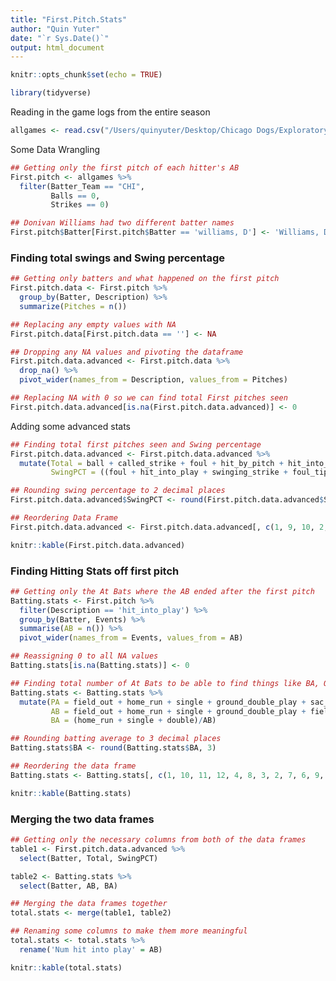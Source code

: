 ```yaml
---
title: "First.Pitch.Stats"
author: "Quin Yuter"
date: "`r Sys.Date()`"
output: html_document
---
```


```r
knitr::opts_chunk$set(echo = TRUE)
```

```r
library(tidyverse)
```

Reading in the game logs from the entire season
```r
allgames <- read.csv("/Users/quinyuter/Desktop/Chicago Dogs/Exploratory Analytics/all_games_as_of_6_4 - all_games_as_of_6_4.csv")
```

Some Data Wrangling
```r
## Getting only the first pitch of each hitter's AB
First.pitch <- allgames %>%
  filter(Batter_Team == "CHI", 
         Balls == 0, 
         Strikes == 0)

## Donivan Williams had two different batter names
First.pitch$Batter[First.pitch$Batter == 'williams, D'] <- 'Williams, D'
```

### Finding total swings and Swing percentage
```r
## Getting only batters and what happened on the first pitch
First.pitch.data <- First.pitch %>%
  group_by(Batter, Description) %>%
  summarize(Pitches = n())

## Replacing any empty values with NA
First.pitch.data[First.pitch.data == ''] <- NA

## Dropping any NA values and pivoting the dataframe
First.pitch.data.advanced <- First.pitch.data %>%
  drop_na() %>%
  pivot_wider(names_from = Description, values_from = Pitches)

## Replacing NA with 0 so we can find total First pitches seen 
First.pitch.data.advanced[is.na(First.pitch.data.advanced)] <- 0
```

Adding some advanced stats
```r
## Finding total first pitches seen and Swing percentage
First.pitch.data.advanced <- First.pitch.data.advanced %>%
  mutate(Total = ball + called_strike + foul + hit_by_pitch + hit_into_play + swinging_strike + foul_tip, 
         SwingPCT = ((foul + hit_into_play + swinging_strike + foul_tip)/Total)*100)

## Rounding swing percentage to 2 decimal places
First.pitch.data.advanced$SwingPCT <- round(First.pitch.data.advanced$SwingPCT, 2)

## Reordering Data Frame
First.pitch.data.advanced <- First.pitch.data.advanced[, c(1, 9, 10, 2, 3, 4, 5, 6, 7, 8)]

knitr::kable(First.pitch.data.advanced)
```

### Finding Hitting Stats off first pitch
```r
## Getting only the At Bats where the AB ended after the first pitch
Batting.stats <- First.pitch %>%
  filter(Description == 'hit_into_play') %>%
  group_by(Batter, Events) %>%
  summarise(AB = n()) %>%
  pivot_wider(names_from = Events, values_from = AB)

## Reassigning 0 to all NA values
Batting.stats[is.na(Batting.stats)] <- 0

## Finding total number of At Bats to be able to find things like BA, OBP, SLG
Batting.stats <- Batting.stats %>%
  mutate(PA = field_out + home_run + single + ground_double_play + sac_bunt + field_error + double + sac_fly, 
         AB = field_out + home_run + single + ground_double_play + field_error + double, 
         BA = (home_run + single + double)/AB)

## Rounding batting average to 3 decimal places
Batting.stats$BA <- round(Batting.stats$BA, 3)

## Reordering the data frame
Batting.stats <- Batting.stats[, c(1, 10, 11, 12, 4, 8, 3, 2, 7, 6, 9, 5)]

knitr::kable(Batting.stats)
```

### Merging the two data frames
```r
## Getting only the necessary columns from both of the data frames
table1 <- First.pitch.data.advanced %>%
  select(Batter, Total, SwingPCT)

table2 <- Batting.stats %>%
  select(Batter, AB, BA)

## Merging the data frames together
total.stats <- merge(table1, table2)

## Renaming some columns to make them more meaningful
total.stats <- total.stats %>%
  rename('Num hit into play' = AB)

knitr::kable(total.stats)
```








